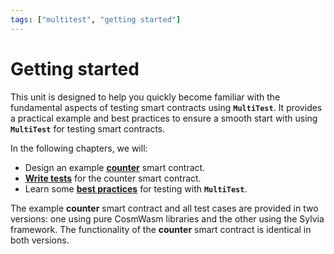 ```yaml
---
tags: ["multitest", "getting started"]
---
```



# Getting started

This unit is designed to help you quickly become familiar with the fundamental aspects of testing
smart contracts using **`MultiTest`**. It provides a practical example and best practices to ensure
a smooth start with using **`MultiTest`** for testing smart contracts.

In the following chapters, we will:

- Design an example [**counter**](getting-started/counter.mdx) smart contract.
- [**Write tests**](getting-started/writing-tests.mdx) for the counter smart contract.
- Learn some [**best practices**](getting-started/best-practices.mdx) for testing with
  **`MultiTest`**.

The example **counter** smart contract and all test cases are provided in two versions: one using
pure CosmWasm libraries and the other using the Sylvia framework. The functionality of the
**counter** smart contract is identical in both versions.

<Cards>
  <Card title="Counter smart contract" href="counter" icon="" children="" />
  <Card title="Writing tests" href="writing-tests" icon="" children="" />
  <Card title="Best practices" href="best-practices" icon="" children="" />
</Cards>

